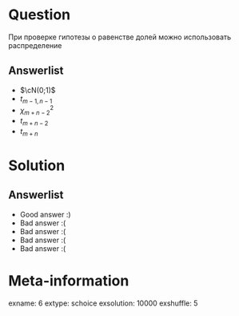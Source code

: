 Question
========
При проверке гипотезы о равенстве долей можно использовать распределение


Answerlist
----------
*  $\cN(0;1)$
*  $t_{m-1,n-1}$
*  $\chi^2_{m+n-2}$
*  $t_{m+n-2}$
*  $t_{m+n}$

Solution
========

Answerlist
----------
*  Good answer :)
*  Bad answer :(
*  Bad answer :(
*  Bad answer :(
*  Bad answer :(

Meta-information
================
exname: 6
extype: schoice
exsolution: 10000
exshuffle: 5
